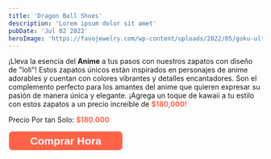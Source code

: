 ```yaml
---
title: 'Dragon Ball Shoes'
description: 'Lorem ipsum dolor sit amet'
pubDate: 'Jul 02 2022'
heroImage: 'https://favojewelry.com/wp-content/uploads/2022/05/goku-ultra-instinct-kids-sneakers-custom-dragon-ball-anime-kids-shoesrvctx.jpg'
---
```





<p>
    ¡Lleva la esencia del <b>Anime</b> a tus pasos con nuestros zapatos con diseño de "loli"! Estos zapatos únicos están inspirados en personajes de anime adorables y cuentan con colores vibrantes y detalles encantadores. Son el complemento perfecto para los amantes del anime que quieren expresar su pasión de manera única y elegante. ¡Agrega un toque de kawaii a tu estilo con estos zapatos a un precio increíble de <b style="color: tomato">$180,000!</b>    
</p>

<span>Precio Por tan Solo: <b style="color: tomato">$180.000</b></span>

<button style="
		cursor: pointer;
		outline: none;
		border: none;
        border: 1px solid;
		font-size: 1.5em;
		padding: .3em 2em;
		color: white;
		font-weight: bold;
		border-radius: 8px;
		background: tomato;
		transition: all .8s;
	">Comprar Hora</button>

